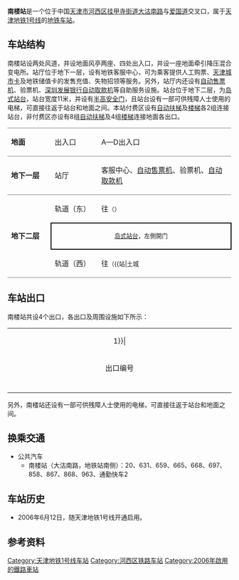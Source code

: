 {{noteTA 
|G1 =Transport}}
{{Infobox station
|name = 南楼
|eng_name = Nanlou
|linecolour = {{天津地铁颜色|1}}
|image = 天津轨道交通--南楼站.jpg
|caption = 南楼站B出入口（2011年5月）
|other_name = 
|country = {{PRC}}
|borough = [[天津市|天津市]][[河西区_(天津市)|河西区]][[挂甲寺街道|挂甲寺街道]]
|address = [[大沽南路|大沽南路]]与[[爱国道|爱国道]]交叉口
|coordinates = {{coord|39|5|43.65|N|117|13|3.02|E|display=inline,title|Region:CH_type}}
|elevation = 
|operator = [[天津轨道交通集团|天津轨道交通集团]]
|lines = {{天津地铁线路名|1|SL}}
|distance = 
|platform = 1座[[岛式站台|岛式站台]]
|tracks = 2条
|bus_routes = 
|bus_stands = 
|connections = 公交站
|structure = 地下车站
|hall = 地下站厅
|depth = 
|levels = 
|interchange = 
|exits = 4个
|lift = 
|escalator = 9条
|architect = 
|architectural_style = 
|colour = 红色
|type = 
|status = 运营中
|code = 
|zone = 
|classification = 
|website = 
|built = 
|opened = 2006年6月12日
|closed = 
|pass_year = 
|passengers = 
|pass_system = 
|pass_rank = 
|mpassengers = 
|trains = 
|station_hours = 
|hours = 
|first = 往{{天津地铁起讫站|1|L}}：06:00<br />往{{天津地铁起讫站|1|R}}：06:11
|last = 往{{天津地铁起讫站|1|L}}：23:06<br />往{{天津地铁起讫站|1|R}}：23:22
|adjacent = {{adjacent stations|system=天津地铁|line=1|left=下瓦房|right=土城}}
|other_services = 
|route_map = 
}}
'''南楼站'''是一个位于中国[[天津市|天津市]][[河西区_(天津市)|河西区]][[挂甲寺街道|挂甲寺街道]][[大沽南路|大沽南路]]与[[爱国道|爱国道]]交叉口，属于[[天津地铁|天津地铁]][[天津地铁1号线|1号线]]的[[地铁车站|地铁车站]]。

==车站结构==
南楼站设两处风道，并设地面风亭两座、四处出入口，并设一座地面牵引降压混合变电所。站厅位于地下一层，设有地铁客服中心，可为乘客提供人工购票、[[天津城市卡|天津城市卡]]及地铁储值卡的发售充值、失物招领等服务。另外，站厅内还设有[[自动售票机|自动售票机]]、验票机、[[深圳发展银行|深圳发展银行]][[自动取款机|自动取款机]]等自助服务设施。站台位于地下二层，为[[岛式站台|岛式站台]]，站台宽度11米，并设有[[半高式屏蔽门|半高安全门]]，且站台设有一部可供残障人士使用的电梯，可直接往返于站台和地面之间。本站付费区设有[[自动扶梯|自动扶梯]]及[[楼梯|楼梯]]各2组连接站台，非付费区亦设有8组[[自动扶梯|自动扶梯]]及4组[[楼梯|楼梯]]连接地面各出口。

{|cellspacing=0 cellpadding=3
|-
|style="border-top:solid 1px gray;border-bottom:solid 1px gray;" valign=top width=100|'''地面'''
|style="border-top:solid 1px gray;border-bottom:solid 1px gray;" valign=top width=100|出入口
|style="border-top:solid 1px gray;border-bottom:solid 1px gray;" valign=top width=350|A—D出入口
|-
|style="border-bottom:solid 1px gray;" valign=top|'''地下一层'''
|style="border-bottom:solid 1px gray;" valign=top|站厅
|style="border-bottom:solid 1px gray;" valign=top|客服中心、[[自动售票机|自动售票机]]、验票机、[[自动取款机|自动取款机]]
|-
|style="border-bottom:solid 1px gray;" rowspan=3 valign=top|'''地下二层'''
|轨道（东）
|{{arrow|L}} {{天津地铁线路名|1|c}}往{{站|刘园}}<small>（{{站|下瓦房}}）</small>
|-
|style="border-right:solid 2px black;border-left:solid 2px black;border-top:solid 2px black;border-bottom:solid 2px black;" colspan=2|<center><small>[[岛式站台|岛式站台]]，左側開门</small></center>
|-
|style="border-bottom:solid 1px gray;"|轨道（西）
|style="border-bottom:solid 1px gray;"|{{arrow|R}} {{天津地铁线路名|1|c}}往{{站|东沽路}}<small>（{{站|土城||天津市}}）</small> 
|}

==车站出口==
南楼站共设4个出口，各出口及周围设施如下所示：
{| class="wikitable" style="width:65%"
|colspan=4 align="center" bgcolor={{天津地铁颜色|1}}|
|-
! style="width:9%" | 出口编号
! style="width:25%" | 地点
! style="width:53%" | 可到达目的地
! 照片
|-
| align="center" style="border-bottom:none" | {{港鐵出口|A}} || 大沽南路东侧 || [[天津市第四十二中学|天津市第四十二中学]]、重华西里、晓星园 || 
|-
| align="center" style="border-bottom:none" | {{港鐵出口|B}} || 大沽南路西侧 || 景福里、新颖里、景兴西里、鹤望里 || [[File:天津轨道交通--南楼站.jpg|250px]]
|-
| align="center" style="border-bottom:none" | {{港鐵出口|C}} || 大沽南路西侧 || 宝钢北方大厦、前程里、跃进里、南楼小学 || 
|-
| align="center" style="border-bottom:none" | {{港鐵出口|D}} || 大沽南路东侧 || 天津日报大厦、麦收公寓、天意里、红光里 || 
|}

另外，南楼站还设有一部可供残障人士使用的电梯，可直接往返于站台和地面之间。

==换乘交通==
*公共汽车
**南楼站（大沽南路，地铁站南侧）：20、631、659、665、668、697、858、867、868、963、通勤快车2

==车站历史==
*2006年6月12日，随天津地铁1号线开通启用。

== 参考资料 ==
<div class="references-small">
<references />
</div>

{{Commonscat|Nanlou Station}}

{{天津地铁1号线}}
{{天津轨道交通车站列表}}

[[Category:天津地铁1号线车站|Category:天津地铁1号线车站]]
[[Category:河西区铁路车站|Category:河西区铁路车站]]
[[Category:2006年啟用的鐵路車站|Category:2006年啟用的鐵路車站]]